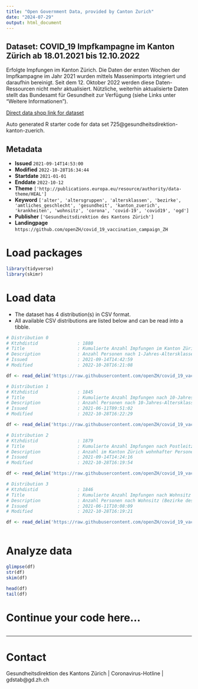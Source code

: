 ```yaml
---
title: "Open Government Data, provided by Canton Zurich"
date: "2024-07-29"
output: html_document
---
```


## Dataset: COVID_19 Impfkampagne im Kanton Zürich ab 18.01.2021 bis 12.10.2022

Erfolgte Impfungen im Kanton Zürich. Die Daten der ersten Wochen der Impfkampagne im Jahr 2021 wurden mittels Massenimports integriert und daraufhin bereinigt. Seit dem 12. Oktober 2022 werden diese Daten-Ressourcen nicht mehr aktualisiert. Nützliche, weiterhin aktualisierte Daten stellt das Bundesamt für Gesundheit zur Verfügung (siehe Links unter "Weitere Informationen").

[Direct data shop link for dataset](https://www.zh.ch/de/politik-staat/statistik-daten/datenkatalog.html#/datasets/725@gesundheitsdirektion-kanton-zuerich)

Auto generated R starter code for data set 725@gesundheitsdirektion-kanton-zuerich.

## Metadata

- **Issued** `2021-09-14T14:53:00`
- **Modified** `2022-10-28T16:34:44`
- **Startdate** `2021-01-01`
- **Enddate** `2022-10-12`
- **Theme** `['http://publications.europa.eu/resource/authority/data-theme/HEAL']`
- **Keyword** `['alter', 'altersgruppen', 'altersklassen', 'bezirke', 'amtliches_geschlecht', 'gesundheit', 'kanton_zuerich', 'krankheiten', 'wohnsitz', 'corona', 'covid-19', 'covid19', 'ogd']`
- **Publisher** `['Gesundheitsdirektion des Kantons Zürich']`
- **Landingpage** `https://github.com/openZH/covid_19_vaccination_campaign_ZH`


# Load packages

```r

library(tidyverse)
library(skimr)

```

# Load data

-   The dataset has 4 distribution(s) in CSV format.
-   All available CSV distributions are listed below and can be read into a tibble.

```r

# Distribution 0
# Ktzhdistid               : 1880
# Title                    : Kumulierte Anzahl Impfungen im Kanton Zürich wohnhafter Personen nach 1-Jahres-Altersklassen für die jeweils vergangene Kalenderwoche bis 12.10.2022
# Description              : Anzahl Personen nach 1-Jahres-Altersklassen ('0', '1', '2', .., '100+'), die insgesamt im Kanton Zürich in der jeweils vergangenen Kalenderwoche eine Coronavirus-Impfung ('atLeastOneDose', 'completedBasicImmu' oder 'booster') erhalten haben. Die Daten wurden bis zum 12. Oktober 2022 jeweils Montags für die Vorwoche aktualisiert. Nützliche, weiterhin aktualisierte Daten stellt das Bundesamt für Gesundheit zur Verfügung (siehe Links im Datensatz unter "Weitere Informationen").
# Issued                   : 2021-09-14T14:42:59
# Modified                 : 2022-10-28T16:21:08

df <- read_delim('https://raw.githubusercontent.com/openZH/covid_19_vaccination_campaign_ZH/master/COVID19_Impfungen_pro_Woche_Alter_in_KTZH_wohnhaft_v2.csv')

# Distribution 1
# Ktzhdistid               : 1845
# Title                    : Kumulierte Anzahl Impfungen nach 10-Jahres-Altersklassen, Geschlecht pro Tag ab 18.01.2021 bis 12.10.2022
# Description              : Anzahl Personen nach 10-Jahres-Altersklassen ('0-9', '10-19', '20-29', .., '80+') und Geschlecht ('d'=divers, 'f'=weiblich, 'm'=männlich, 'NA'=unbekannt), die insgesamt im Kanton Zürich ab dem 18.01.2021 bis und mit Stichtag eine Coronavirus-Impfung ('atLeastOneDose', 'completedBasicImmu' oder 'booster') erhalten haben. Aus Datenschutzgründen sind die Daten der ersten paar Tage auf den 18.01.2021 aggregiert. Die Daten wurden bis zum 12. Oktober 2022 einmal werktags aktualisiert. Nützliche, weiterhin aktualisierte Daten stellt das Bundesamt für Gesundheit zur Verfügung (siehe Links im Datensatz unter "Weitere Informationen").
# Issued                   : 2021-06-11T09:51:02
# Modified                 : 2022-10-28T16:22:29

df <- read_delim('https://raw.githubusercontent.com/openZH/covid_19_vaccination_campaign_ZH/master/COVID19_Impfungen_pro_Datum_Altersklasse_Geschlecht_v2.csv')

# Distribution 2
# Ktzhdistid               : 1879
# Title                    : Kumulierte Anzahl Impfungen nach Postleitzahl pro Kalenderwoche ab 18.01.2021 bis 12.10.2022
# Description              : Anzahl im Kanton Zürich wohnhafter Personen nach Postleitzahl, die insgesamt im Kanton Zürich ab dem 18.01.2021 bis und mit Stichtag eine Coronavirus-Impfung ('atLeastOneDose', 'completedBasicImmu' oder 'booster') erhalten haben. Aus Datenschutzgründen sind die Daten der ersten paar Wochen auf die Kalenderwoche 3 aggregiert. Die Daten wurden bis zum 12. Oktober 2022 einmal wöchentlich aktualisiert. Nützliche, weiterhin aktualisierte Daten stellt das Bundesamt für Gesundheit zur Verfügung (siehe Links im Datensatz unter "Weitere Informationen").
# Issued                   : 2021-09-14T14:24:16
# Modified                 : 2022-10-28T16:19:54

df <- read_delim('https://raw.githubusercontent.com/openZH/covid_19_vaccination_campaign_ZH/master/COVID19_Impfungen_pro_Woche_PLZ_v2.csv')

# Distribution 3
# Ktzhdistid               : 1846
# Title                    : Kumulierte Anzahl Impfungen nach Wohnsitz pro Kalenderwoche ab 18.01.2021 bis 12.10.2022
# Description              : Anzahl Personen nach Wohnsitz (Bezirke des Kantons Zürich ('bfsNumber' = BFS-Nummer des Bezirks), 'ZH aber ausserkantonal geimpft' (von Menschen mit Wohnsitz im Kanton ZH, die ausserkantonal geimpft wurden, sind keine Wohnsitzinformationen nach Bezirken vorhanden), 'Nachbarkantone', 'andere Kantone' oder 'unbekannt'), die insgesamt im Kanton Zürich ab dem 18.01.2021 bis und mit Kalenderwoche eine Coronavirus-Impfung ('atLeastOneDose', 'completedBasicImmu' oder 'booster') erhalten haben. Aus Datenschutzgründen sind die Daten der ersten paar Wochen auf die Kalenderwoche 3 aggregiert. Die Daten wurden bis zum 12. Oktober 2022 einmal wöchentlich aktualisiert. Nützliche, weiterhin aktualisierte Daten stellt das Bundesamt für Gesundheit zur Verfügung (siehe Links im Datensatz unter "Weitere Informationen").
# Issued                   : 2021-06-11T10:08:09
# Modified                 : 2022-10-28T16:19:21

df <- read_delim('https://raw.githubusercontent.com/openZH/covid_19_vaccination_campaign_ZH/master/COVID19_Impfungen_pro_Woche_Wohnsitz_v2.csv')



```

# Analyze data

```r

glimpse(df)
str(df)
skim(df)

head(df)
tail(df)

```

# Continue your code here...

```r

```

------------------------------------------------------------------------

# Contact

Gesundheitsdirektion des Kantons Zürich | Coronavirus-Hotline | gdstab@gd.zh.ch
